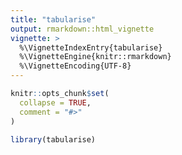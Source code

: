 ```yaml
---
title: "tabularise"
output: rmarkdown::html_vignette
vignette: >
  %\VignetteIndexEntry{tabularise}
  %\VignetteEngine{knitr::rmarkdown}
  %\VignetteEncoding{UTF-8}
---
```


```r
knitr::opts_chunk$set(
  collapse = TRUE,
  comment = "#>"
)
```

```r
library(tabularise)
```
